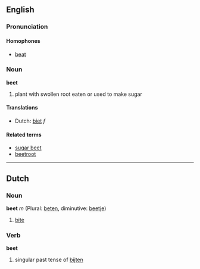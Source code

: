 ==English==
===Pronunciation===

====Homophones====
*[[beat]]

===Noun===
'''beet'''

#plant with swollen root eaten or used to make sugar

====Translations====
*Dutch: [[biet]] ''f''

====Related terms====
*[[sugar beet]]
*[[beetroot]]

----
==Dutch==
===Noun===
'''beet''' ''m'' (Plural: [[beten]], diminutive: [[beetje]])

# [[bite]]

===Verb===
'''beet'''

# singular past tense of [[bijten]]